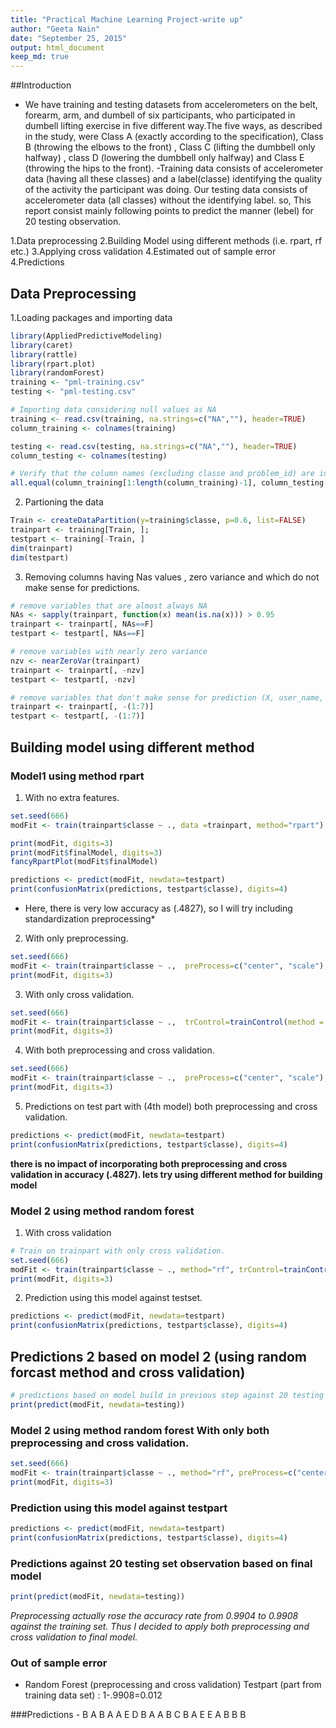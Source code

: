 ```yaml
---
title: "Practical Machine Learning Project-write up"
author: "Geeta Nain"
date: "September 25, 2015"
output: html_document
keep_md: true
---
```


##Introduction

- We have training and testing datasets from accelerometers on the belt, forearm, arm, and dumbell of six participants, who participated in dumbell lifting exercise in five different way.The five ways, as described in the study, were Class A (exactly according to the specification),  Class B (throwing the elbows to the front) , Class C (lifting the dumbbell only halfway) ,  class D (lowering the dumbbell only halfway) and  Class E (throwing the hips to the front).
-Training data consists of accelerometer data (having all these classes) and a label(classe) identifying the quality of the activity the participant was doing. Our testing data consists of accelerometer data (all classes) without the identifying label. so, This report consist mainly following points to predict the manner (lebel) for 20 testing observation.

1.Data preprocessing
2.Building Model using different methods (i.e. rpart, rf etc.)
3.Applying cross validation 
4.Estimated out of sample error 
4.Predictions 

## Data Preprocessing

1.Loading packages and importing data
```r
library(AppliedPredictiveModeling)
library(caret)
library(rattle)
library(rpart.plot)
library(randomForest)
training <- "pml-training.csv"
testing <- "pml-testing.csv"

# Importing data considering null values as NA
training <- read.csv(training, na.strings=c("NA",""), header=TRUE)
column_training <- colnames(training)

testing <- read.csv(testing, na.strings=c("NA",""), header=TRUE)
column_testing <- colnames(testing)

# Verify that the column names (excluding classe and problem_id) are identical in the training and test set.
all.equal(column_training[1:length(column_training)-1], column_testing[1:length(column_training)-1])

```
2. Partioning the data 

```r

Train <- createDataPartition(y=training$classe, p=0.6, list=FALSE)
trainpart <- training[Train, ];
testpart <- training[-Train, ]
dim(trainpart)
dim(testpart)
```
3. Removing columns having Nas values , zero variance and  which do not make sense for predictions.

```r
# remove variables that are almost always NA
NAs <- sapply(trainpart, function(x) mean(is.na(x))) > 0.95
trainpart <- trainpart[, NAs==F]
testpart <- testpart[, NAs==F]

# remove variables with nearly zero variance
nzv <- nearZeroVar(trainpart)
trainpart <- trainpart[, -nzv]
testpart <- testpart[, -nzv]

# remove variables that don't make sense for prediction (X, user_name, raw_timestamp_part_1, raw_timestamp_part_2, cvtd_timestamp, new_windo, num_window), which are the first seven variables
trainpart <- trainpart[, -(1:7)]
testpart <- testpart[, -(1:7)]

```

## Building model using different method

### Model1 using method rpart 

1. With no extra features.
```r
set.seed(666)
modFit <- train(trainpart$classe ~ ., data =trainpart, method="rpart")

print(modFit, digits=3)
print(modFit$finalModel, digits=3)
fancyRpartPlot(modFit$finalModel)

predictions <- predict(modFit, newdata=testpart)
print(confusionMatrix(predictions, testpart$classe), digits=4)
```
* Here, there is very low accuracy as (.4827), so I will try including standardization preprocessing* 

2. With only preprocessing.
```r
set.seed(666)
modFit <- train(trainpart$classe ~ .,  preProcess=c("center", "scale"), data = trainpart, method="rpart")
print(modFit, digits=3)
```
3. With only cross validation.
```r
set.seed(666)
modFit <- train(trainpart$classe ~ .,  trControl=trainControl(method = "cv", number = 4), data = trainpart, method="rpart")
print(modFit, digits=3)
```

4. With both preprocessing and cross validation.
```r
set.seed(666)
modFit <- train(trainpart$classe ~ .,  preProcess=c("center", "scale"), trControl=trainControl(method = "cv", number = 4), data =trainpart, method="rpart")
print(modFit, digits=3)
```

5. Predictions on test part  with (4th model) both preprocessing and cross validation.
```r
predictions <- predict(modFit, newdata=testpart)
print(confusionMatrix(predictions, testpart$classe), digits=4)
```
**there is no impact of incorporating both preprocessing and cross validation in accuracy (.4827). lets try using different method for building model**

### Model 2 using method random forest

1. With cross validation
```r
# Train on trainpart with only cross validation.
set.seed(666)
modFit <- train(trainpart$classe ~ ., method="rf", trControl=trainControl(method = "cv", number = 4), data=trainpart)
print(modFit, digits=3)
```

2. Prediction using this model against testset.
```r
predictions <- predict(modFit, newdata=testpart)
print(confusionMatrix(predictions, testpart$classe), digits=4)
```

## Predictions 2 based on model 2 (using random forcast method and cross validation)
```r
# predictions based on model build in previous step against 20 testing set provided .
print(predict(modFit, newdata=testing))
```

### Model 2 using method random forest With only both preprocessing and cross validation.
```r
set.seed(666)
modFit <- train(trainpart$classe ~ ., method="rf", preProcess=c("center", "scale"), trControl=trainControl(method = "cv", number = 4), data=trainpart)
print(modFit, digits=3)
```

### Prediction using this model against testpart
```r
predictions <- predict(modFit, newdata=testpart)
print(confusionMatrix(predictions, testpart$classe), digits=4)
```

### Predictions against 20 testing set observation based on final model
```r
print(predict(modFit, newdata=testing))
```
*Preprocessing actually rose the accuracy rate from 0.9904 to 0.9908 against the training set. Thus I decided to apply both preprocessing and cross validation to final model.*

### Out of sample error
- Random Forest (preprocessing and cross validation) Testpart (part from training data set) : 1-.9908=0.012


###Predictions
- B A B A A E D B A A B C B A E E A B B B

